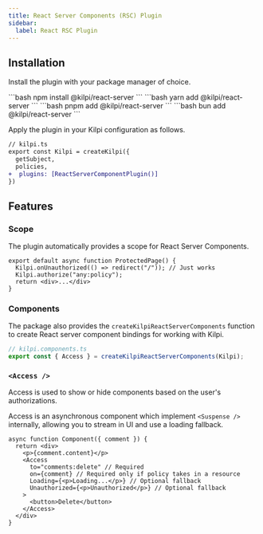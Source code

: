 ```yaml
---
title: React Server Components (RSC) Plugin
sidebar:
  label: React RSC Plugin 
---
```



## Installation

Install the plugin with your package manager of choice.

<Tabs syncKey="package-manager">
  <TabItem label="npm">
    ```bash
    npm install @kilpi/react-server
    ```
  </TabItem>

  <TabItem label="yarn">
    ```bash
    yarn add @kilpi/react-server
    ```
  </TabItem>

  <TabItem label="pnpm">
    ```bash
    pnpm add @kilpi/react-server
    ```
  </TabItem>

  
  <TabItem label="bun">
    ```bash
    bun add @kilpi/react-server
    ```
  </TabItem>
</Tabs>

Apply the plugin in your Kilpi configuration as follows.

```diff lang="ts"
// kilpi.ts
export const Kilpi = createKilpi({
  getSubject,
  policies,
+  plugins: [ReactServerComponentPlugin()]
})
```

## Features

### Scope

The plugin automatically provides a scope for React Server Components.

```tsx {2,3}
export default async function ProtectedPage() {
  Kilpi.onUnauthorized(() => redirect("/")); // Just works
  Kilpi.authorize("any:policy");
  return <div>...</div>
}
```

### Components

The package also provides the `createKilpiReactServerComponents` function to create React server component bindings for working with Kilpi.

```ts
// kilpi.components.ts
export const { Access } = createKilpiReactServerComponents(Kilpi);
```

### `<Access />`

Access is used to show or hide components based on the user's authorizations.

Access is an asynchronous component which implement `<Suspense />` internally, allowing you to stream in UI and use a loading fallback.

```tsx
async function Component({ comment }) {
  return <div>
    <p>{comment.content}</p>
    <Access
      to="comments:delete" // Required
      on={comment} // Required only if policy takes in a resource
      Loading={<p>Loading...</p>} // Optional fallback
      Unauthorized={<p>Unauthorized</p>} // Optional fallback
    >
      <button>Delete</button>
    </Access>
  </div>
}
```